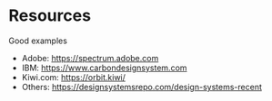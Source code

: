 
<Meta title="Resources" />

# Resources

Good examples

* Adobe: https://spectrum.adobe.com
* IBM: https://www.carbondesignsystem.com
* Kiwi.com: https://orbit.kiwi/
* Others: https://designsystemsrepo.com/design-systems-recent
